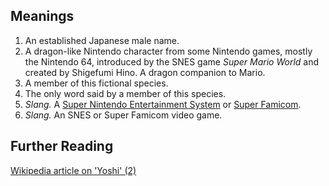 == Meanings ==

#An established Japanese male name.
#A dragon-like Nintendo character from some Nintendo games, mostly the Nintendo 64, introduced by the SNES game ''Super Mario World'' and created by Shigefumi Hino. A dragon companion to Mario.
#A member of this fictional species.
#The only word said by a member of this species.
#''Slang.'' A [[Super Nintendo Entertainment System]] or [[Super Famicom]].
#''Slang.'' An SNES or Super Famicom video game.

== Further Reading ==

[http://en2.wikipedia.org/wiki/Yoshi Wikipedia article on 'Yoshi' (2)]